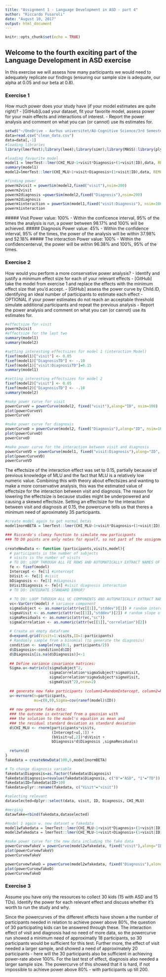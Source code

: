 ```yaml
---
title: "Assignment 1 - Language Development in ASD - part 4"
author: "Riccardo Fusaroli"
date: "August 10, 2017"
output: html_document
---  
```


```r
knitr::opts_chunk$set(echo = TRUE)
```

## Welcome to the fourth exciting part of the Language Development in ASD exercise

In this exercise we will assess how many participants we would need to adequately replicate our findings (ensuring our sample size is adequate, our alpha at 0.05 and our beta at 0.8).

### Exercise 1

How much power does your study have (if your model estimates are quite right)?
- [GitHub]Load your dataset, fit your favorite model, assess power for your main effects and interactions of interest.
- Report the power analysis and comment on what you can (or cannot) use its estimates for.
```r
setwd("~/OneDrive - Aarhus universitet/AU-Cognitive Science/3rd Semester/Experimental Methods 3/Exercise/Assignments/Assignment 1")
data=read.csv("clean_data.csv")
data=data[,-1]
#loading libraries
library(lmerTest);library(lme4);library(simr);library(MASS):library(plyr):library(tidyverse);library(stringr);library(tidyr);library(dplyr)


```


```r
#loading favourite model
model1 = lmerTest::lmer(CHI_MLU~1+visit*Diagnosis+(1+visit|ID),data, REML=FALSE)
summary(model1)
model2=lmerTest::lmer(CHI_MLU~1+visit+Diagnosis+(1+visit|ID),data, REML=FALSE)

#finding power
powerm2visit = powerSim(model2,fixed("visit"),nsim=200)
powerm2visit
powerm2diagnosis =powerSim(model2,fixed("Diagnosis"),nsim=200)
powerm2diagnosis
powerm1interaction = powerSim(model1,fixed("visit:Diagnosis"), nsim=100)
powerm1interaction
```
  ##### Visit
Power value: 100% - Within the conficence interval, 95% of the times the analysis is run, a power between 98.17% and 100% will be achieved.
  ##### Diagnosis
Power value: 45% - Within the confidence interval, 95% of the times, the power of the analysis will be within 37.98% and 52.18%
  ##### The interaction
Power value: 100% - Within the confidencenterval, the power will be within 96.38% and 100%, 95% of the times.

### Exercise 2
How would you perform a more conservative power analysis?
- Identify and justify a minimum effect size for each of your relevant effects
- [GitHub] take the model from exercise 1 and replace the effects with the minimum effect size that you'd accept.
- [GitHub] assess the power curve by Child.ID, identifying an ideal number of participants to estimate each effect
- OPTIONAL if your power estimates do not reach an acceptable threshold simulate additional participants and repeat the previous analysis
- Report the power analysis and comment on what you can (or cannot) use its estimates for.

```r
#effectsize for visit
powerm2visit
#effectsize for the last two
summary(model1)
summary(model2)

#setting interesting effectsizes for model 1 (interaction Model)
fixef(model1)["visit"] <- 0.05
fixef(model1)["DiagnosisTD"] <- -.10
fixef(model1)["visit:DiagnosisTD"]=0.15
summary(model1)

#setting interesting effectsizes for model 2 
fixef(model2)["visit"] <- 0.05
fixef(model2)["DiagnosisTD"] <- -.10
summary(model2)

#make power curve for visit
powerCurveV = powerCurve(model2, fixed("visit"),along="ID", nsim=100) 
plot(powerCurveV)
powerCurveV

#make power curve for diagnosis
powerCurveD = powerCurve(model2, fixed("Diagnosis"),along="ID", nsim=100) 
plot(powerCurveD)
powerCurveD

#make power curve for the interaction between visit and diagnosis
powerCurveVD = powerCurve(model1, fixed("visit:Diagnosis"),along="ID", nsim=100) 
plot(powerCurveVD)
powerCurveVD
```
The effectsize of the interaction effect was set to 0.15, partially because of previous knowledge of MLU and the fact that MLU is a relatively low numeric value. Combining this with theory about effectsizes and wanting to make a more conservative analysis, this was the estimated value of effectsize for the interaction between visit and diagnosis. The reason for lowering the effectsize is because studies might be underpowered and causing a skewed effectsize.
Setting an effectsize for the interaction between visit and diagnosis at 0.15, the powercurve tells us that theres a minimum need of aproximately 35 participants. 

```r
#create model again to get normal betas 
model1normBETA = lmerTest::lmer(CHI_MLU~1+visit*Diagnosis+(1+visit|ID),data, REML=FALSE)

### Riccardo's clumsy function to simulate new participants
### TO DO points are only notes for myself, so not part of the assignment
  
createNewData <- function (participants,visits,model){
  # participants is the number of subjects
  # visits is the number of visits
  # TO DO: LOOP THROUGH ALL FE ROWS AND AUTOMATICALLY EXTRACT NAMES OF FIXED EFFECTS AND ESTIMATES
  fe <- fixef(model)
  Intercept <- fe[1] #intercept
  bVisit <- fe[2] #visit
  bDiagnosis <- fe[3] #diagnosis
  bVisitDiagnosis <- fe[4] #visit diagnosis interaction
  # TO DO: INTEGRATE STANDARD ERROR?
  
  # TO DO: LOOP THROUGH ALL VC COMPONENTS AND AUTOMATICALLY EXTRACT NAMES OF EFFECTS AND ESTIMATES
  vc<-VarCorr(model) # variance component
  sigmaSubject <- as.numeric(attr(vc[[1]],"stddev")[1]) # random intercept by subject
  sigmaVisit <- as.numeric(attr(vc[[1]],"stddev")[2]) # random slope of visit over subject
  sigmaResiduals <- as.numeric(attr(vc,"sc"))
  sigmaCorrelation <- as.numeric(attr(vc[[1]],"correlation")[2])
  
  # Create an empty dataframe
  d=expand.grid(Visit=1:visits,ID=1:participants)
  # Randomly sample from a binomial (to generate the diagnosis)
  condition <- sample(rep(0:1, participants/2))
  d$Diagnosis<-condition[d$ID]
  d$Diagnosis[is.na(d$Diagnosis)]<-1
  
  ## Define variance covariance matrices:
  Sigma.u<-matrix(c(sigmaSubject^2,
                    sigmaCorrelation*sigmaSubject*sigmaVisit,
                    sigmaCorrelation*sigmaSubject*sigmaVisit,
                    sigmaVisit^2),nrow=2)
  
  ## generate new fake participants (column1=RandomIntercept, column2=RandomSlope)
  u<-mvrnorm(n=participants,
             mu=c(0,0),Sigma=cov(ranef(model)$ID))
  
  ## now generate fake data:
  ### the outcome is extracted from a gaussian with
  ### the solution to the model's equation as mean and
  ### the residual standard deviation as standard deviation 
  d$CHI_MLU <- rnorm(participants*visits,
                     (Intercept+u[,1]) +
                     (bVisit+u[,2])*d$Visit + 
                     bDiagnosis*d$Diagnosis ,sigmaResiduals)  
  
  return(d)
}
fakedata = createNewData(100,6,model1normBETA)

# To change diagnosis variable
fakedata$Diagnosis=as.factor(fakedata$Diagnosis)
fakedata$Diagnosis=revalue(fakedata$Diagnosis, c("0"="ASD", "1"="TD"))
fakedata$ID=fakedata$ID+100
fakedata=plyr::rename(fakedata, c("Visit"="visit"))

#selecting relevant
dataselected=dplyr::select(data, visit, ID, Diagnosis, CHI_MLU)

#merging
datawfake=rbind(fakedata,dataselected)

#model 1 again w. new dataset w fakedata
model1wfakedata = lmerTest::lmer(CHI_MLU~1+visit*Diagnosis+(1+visit|ID),datawfake, REML=FALSE)
model2wfakedata = lmerTest::lmer(CHI_MLU~1+visit+Diagnosis+(1+visit|ID),datawfake, REML=FALSE)

#make power curve for the new data including the fake data
powerCurvewfakeV = powerCurve(model2wfakedata, fixed("visit"),along="ID", nsim=10) 
plot(powerCurvewfakeV)
powerCurvewfakeV

powerCurvewfakeD = powerCurve(model2wfakedata, fixed("Diagnosis"),along="ID", nsim=100) 
plot(powerCurvewfakeD)
powerCurvewfakeD

```


### Exercise 3

Assume you have only the resources to collect 30 kids (15 with ASD and 15 TDs). Identify the power for each relevant effect and discuss whether it's worth to run the study and why.

Since the powercurves of the different effects have shown a the number of participants needed in relation to achieve power above 80%, the question of 30 participating kids can be answered through these. The interaction effect of visit and diagnosis had no need of more data, so the powercurve run showed a minimum need of approximatly 18 participants, so 30 participants would be sufficient for this test. Further more, the effect of visit needed a larger sample, and showed a need of approximately 20 participants - here will the 30 participants also be sufficient in achieving power-rate above 100%. For the last test of effect, diagnosis also needed a larger sample size. The powercurve of this showed that it is hard, if not impossible to achieve power above 80% - with participants up till 200.
